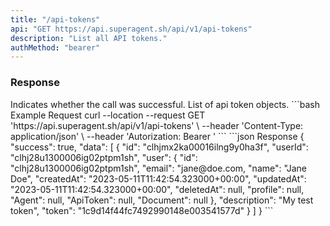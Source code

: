 ```yaml
---
title: "/api-tokens"
api: "GET https://api.superagent.sh/api/v1/api-tokens"
description: "List all API tokens."
authMethod: "bearer"
---
```


### Response

<ResponseField name="success" type="boolean">
  Indicates whether the call was successful.
</ResponseField>

<ResponseField name="data" type="object">
  List of api token objects.
</ResponseField>

<RequestExample>
```bash Example Request
curl --location --request GET 'https://api.superagent.sh/api/v1/api-tokens' \
--header 'Content-Type: application/json' \
--header 'Autorization: Bearer <token>'
```
</RequestExample>

<ResponseExample>
```json Response
{
  "success": true,
  "data": [
    {
      "id": "clhjmx2ka00016ilng9y0ha3f",
      "userId": "clhj28u1300006ig02ptpm1sh",
      "user": {
          "id": "clhj28u1300006ig02ptpm1sh",
          "email": "jane@doe.com,
          "name": "Jane Doe",
          "createdAt": "2023-05-11T11:42:54.323000+00:00",
          "updatedAt": "2023-05-11T11:42:54.323000+00:00",
          "deletedAt": null,
          "profile": null,
          "Agent": null,
          "ApiToken": null,
          "Document": null
      },
      "description": "My test token",
      "token": "1c9d14f44fc7492990148e003541577d"    
    }
  ]
}
```
</ResponseExample>
